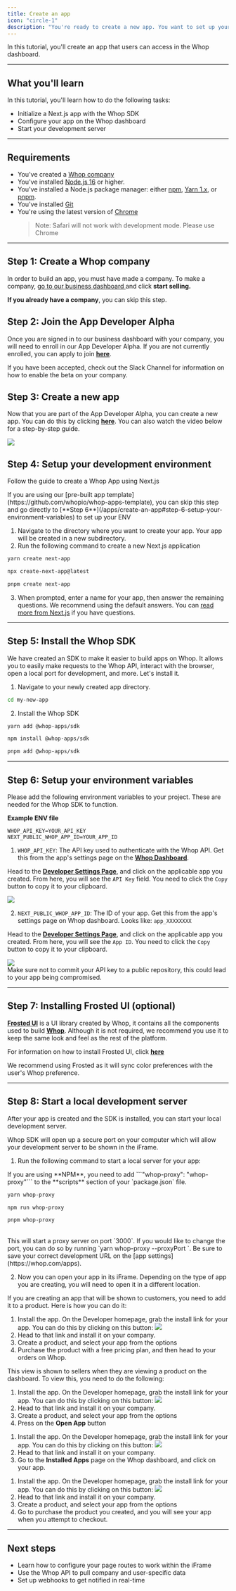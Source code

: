 ```yaml
---
title: Create an app
icon: "circle-1"
description: "You're ready to create a new app. You want to set up your development environment so that you can start coding."
---
```


In this tutorial, you'll create an app that users can access in the Whop dashboard.

---

## What you'll learn

In this tutorial, you'll learn how to do the following tasks:

- Initialize a Next.js app with the Whop SDK
- Configure your app on the Whop dashboard
- Start your development server

---

## Requirements

- You've created a [Whop company](https://dash.whop.com/)
- You've installed [Node.js 16](https://nodejs.org/en/download/) or higher.
- You've installed a Node.js package manager: either [npm](https://www.npmjs.com/get-npm), [Yarn 1.x](https://classic.yarnpkg.com/lang/en/docs/install), or [pnpm](https://pnpm.io/installation).
- You've installed [Git](https://git-scm.com/)
- You're using the latest version of [Chrome](https://www.google.com/chrome/)
  > Note: Safari will not work with development mode. Please use Chrome

---

## Step 1: Create a Whop company

In order to build an app, you must have made a company. To make a company, [go to our business dashboard ](https://whop.com/sell/) and click **start selling.**

<Check>**If you already have a company**, you can skip this step.</Check>

## Step 2: Join the App Developer Alpha

Once you are signed in to our business dashboard with your company, you will need to enroll in our App Developer Alpha. If you are not currently enrolled, you can apply to join [**here**](https://whop.com/whop-apps-waitlist).

If you have been accepted, check out the Slack Channel for information on how to enable the beta on your company.

## Step 3: Create a new app

Now that you are part of the App Developer Alpha, you can create a new app. You can do this by clicking [**here**](https://whop.com/apps). You can also watch the video below for a step-by-step guide.

<Frame>
  <img src="https://imgur.com/vKfHQiF.gif" />
</Frame>

## Step 4: Setup your development environment

Follow the guide to create a Whop App using Next.js

<Note>
  If you are using our [pre-built app
  template](https://github.com/whopio/whop-apps-template), you can skip this
  step and go directly to [**Step
  6**](/apps/create-an-app#step-6-setup-your-environment-variables) to set up
  your ENV
</Note>

1. Navigate to the directory where you want to create your app. Your app will be created in a new subdirectory.
2. Run the following command to create a new Next.js application

<CodeGroup>

```bash yarn
yarn create next-app
```

```bash npm
npx create-next-app@latest
```

```bash pnpm
pnpm create next-app
```

</CodeGroup>

3. When prompted, enter a name for your app, then answer the remaining questions. We recommend using the default answers. You can [read more from Next.js](https://nextjs.org/docs/pages/api-reference/create-next-app) if you have questions.

---

## Step 5: Install the Whop SDK

We have created an SDK to make it easier to build apps on Whop. It allows you to easily make requests to the Whop API, interact with the browser, open a local port for development, and more. Let's install it.

1. Navigate to your newly created app directory.

```bash
cd my-new-app
```

2. Install the Whop SDK

<CodeGroup>

```bash yarn
yarn add @whop-apps/sdk
```

```bash npm
npm install @whop-apps/sdk
```

```bash pnpm
pnpm add @whop-apps/sdk
```

</CodeGroup>

---

## Step 6: Setup your environment variables

Please add the following environment variables to your project. These are needed for the Whop SDK to function.

**Example ENV file**

```env .env.local
WHOP_API_KEY=YOUR_API_KEY
NEXT_PUBLIC_WHOP_APP_ID=YOUR_APP_ID
```

1. `WHOP_API_KEY`: The API key used to authenticate with the Whop API. Get this from the app's settings page on the [**Whop Dashboard**](https://whop.com/apps).

<Accordion title="How to get WHOP_API_KEY" >

Head to the [**Developer Settings Page**](https://whop.com/apps), and click on the applicable app you created. From here, you will see the `API Key` field. You need to click the `Copy` button to copy it to your clipboard.

<Frame>
  <img src="https://imgur.com/SPnZLIL.png" />
</Frame>

</Accordion>

2. `NEXT_PUBLIC_WHOP_APP_ID`: The ID of your app. Get this from the app's settings page on Whop dashboard. Looks like: `app_XXXXXXXX`

<Accordion title="How to get NEXT_PUBLIC_WHOP_APP_ID" >

Head to the [**Developer Settings Page**](https://whop.com/apps), and click on the applicable app you created. From here, you will see the `App ID`. You need to click the `Copy` button to copy it to your clipboard.

<Frame>
  <img src="https://imgur.com/WhAhvNt.png" />
</Frame>

</Accordion>

<br />

<Tip>
  Make sure not to commit your API key to a public repository, this could lead
  to your app being compromised.
</Tip>

---

## Step 7: Installing Frosted UI (optional)

[**Frosted UI**](https://storybook.whop.com) is a UI library created by Whop, it contains all the components used to build [**Whop**](https://whop.com). Although it is not required, we recommend you use it to keep the same look and feel as the rest of the platform.

For information on how to install Frosted UI, click [**here**](https://github.com/whopio/frosted-ui)

<Tip>
  We recommend using Frosted as it will sync color preferences with the user's
  Whop preference.
</Tip>

---

## Step 8: Start a local development server

After your app is created and the SDK is installed, you can start your local development server.

Whop SDK will open up a secure port on your computer which will allow your development server to be shown in the iFrame.

1. Run the following command to start a local server for your app:

<Note>
  If you are using **NPM**, you need to add ```"whop-proxy": "whop-proxy"``` to
  the **scripts** section of your `package.json` file.
</Note>

<CodeGroup>

```bash yarn
yarn whop-proxy
```

```bash npm
npm run whop-proxy
```

```bash pnpm
pnpm whop-proxy
```

</CodeGroup>

<br />

<Tip>
This will start a proxy server on port `3000`. If you would like to change the port, you can do so by running `yarn whop-proxy --proxyPort <port>`. Be sure to save your correct development URL on the [app settings](https://whop.com/apps).

</Tip>

2. Now you can open your app in its iFrame. Depending on the type of app you are creating, you will need to open it in a different location.

<AccordionGroup>

<Accordion title="Customer View">

If you are creating an app that will be shown to customers, you need to add it to a product. Here is how you can do it:

1. Install the app. On the Developer homepage, grab the install link for your app. You can do this by clicking on this button:
   <Frame>
     <img src="https://imgur.com/iNPkf9g.jpeg" />
   </Frame>
2. Head to that link and install it on your company.
3. Create a product, and select your app from the options
4. Purchase the product with a free pricing plan, and then head to your orders on Whop.

</Accordion>

<Accordion title="Seller Product View" >

This view is shown to sellers when they are viewing a product on the dashboard. To view this, you need to do the following:

1. Install the app. On the Developer homepage, grab the install link for your app. You can do this by clicking on this button:
   <Frame>
     <img src="https://imgur.com/iNPkf9g.jpeg" />
   </Frame>
2. Head to that link and install it on your company.
3. Create a product, and select your app from the options
4. Press on the **Open App** button

</Accordion>

<Accordion title="Seller View" >

1. Install the app. On the Developer homepage, grab the install link for your app. You can do this by clicking on this button:
   <Frame>
     <img src="https://imgur.com/iNPkf9g.jpeg" />
   </Frame>
2. Head to that link and install it on your company.
3. Go to the **Installed Apps** page on the Whop dashboard, and click on your app.

</Accordion>

<Accordion title="Checkout View">

1. Install the app. On the Developer homepage, grab the install link for your app. You can do this by clicking on this button:
   <Frame>
     <img src="https://imgur.com/iNPkf9g.jpeg" />
   </Frame>
2. Head to that link and install it on your company.
3. Create a product, and select your app from the options
4. Go to purchase the product you created, and you will see your app when you attempt to checkout.

</Accordion>

</AccordionGroup>

---

## Next steps

- Learn how to configure your page routes to work within the iFrame
- Use the Whop API to pull company and user-specific data
- Set up webhooks to get notified in real-time
